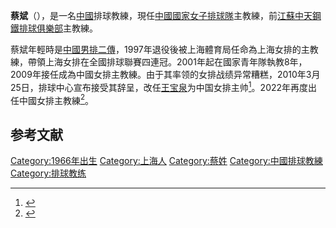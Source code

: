 {{Infobox volleyball biography
| name           = 蔡斌<br>Bin cai
| image          = File:Hong Kong East Asian Games 1573.JPG
| image_size     = 
| caption        = 
| fullname       = Bin cai
| nickname       = 
| nationality    = {{CHN}}
| birth_date     = {{birth date and age|1966|10|7}}
| birth_place    = {{CHN}}[[浙江|浙江]]
| death_date     = 
| death_place    = 
| hometown       = 
| college        = 
| position       = [[主教练|主教练]]
| currentclub    = {{flagicon|CHN}} [[江蘇女排|江蘇中天鋼鐵排球俱樂部]]<br>{{flagicon|CHN}} [[中國國家女子排球隊|中國國家女子排球隊]]
| years1         = 1997－2010
| team1          = {{flagicon|CHN}} [[上海女子排球隊|上海光明優倍女子排球俱樂部]]
| years2         = 2010－2014
| team2          = {{flagicon|CHN}} [[北京女排|北京汽車女子排球俱樂部]]
| years3         = 2014－
| team3          = {{flagicon|CHN}} [[江蘇女排|江蘇中天鋼鐵排球俱樂部]]
| nationalyears  = {{unbulleted list |2009－2010|2022－}} 
| nationalteam   = {{unbulleted list |{{flagicon|CHN}} [[中國國家女子排球隊|中國國家女子排球隊]]|{{flagicon|CHN}} [[中國國家女子排球隊|中國國家女子排球隊]]}} 
| medaltemplates = 
{{MedalSport | 女排教练 }}
}}

'''蔡斌'''（{{bd|1966年}}），是一名[[中國|中國]]排球教練，現任[[中國國家女子排球隊|中國國家女子排球隊]]主教練，前[[江蘇女排|江蘇中天鋼鐵排球俱樂部]]主教練。

蔡斌年輕時是[[中国国家男子排球队|中國男排]][[二傳|二傳]]，1997年退役後被上海體育局任命為上海女排的主教練，帶領上海女排在全國排球聯賽四連冠。2001年起在國家青年隊執教8年，2009年接任成為中國女排主教練。由于其率领的女排战绩异常糟糕，2010年3月25日，排球中心宣布接受其辞呈，改任[[王宝泉|王宝泉]]为中国女排主帅<ref>{{cite web | language = zh-hans | publisher = 网易体育 | title = 排管中心宣布 王宝泉接替蔡斌出任中国女排主帅 | url = http://sports.163.com/10/0325/09/62K1QBT800051CAQ.html | author =  | date = 2010-03-25 | accessdate = 2010-03-25 | archive-date = 2010-03-28 | archive-url = https://web.archive.org/web/20100328151640/http://sports.163.com/10/0325/09/62K1QBT800051CAQ.html | dead-url = no }}</ref>。2022年再度出任中國女排主教練<ref>{{cite news|title=蔡斌任新一届国家女排主教练|url=https://news.sina.com.cn/c/2022-02-03/doc-ikyamrmz8889539.shtml|publisher=央视网|date=2022-02-03}}</ref>。

==参考文献==
<div class="references-small">
<references></references>
</div>
{{2009年世界女排大獎賽中國女子排球隊}}

{{China-sport-bio-stub}}

[[Category:1966年出生|Category:1966年出生]]
[[Category:上海人|Category:上海人]] 
[[Category:蔡姓|Category:蔡姓]]
[[Category:中國排球教練|Category:中國排球教練]]
[[Category:排球教练|Category:排球教练]]